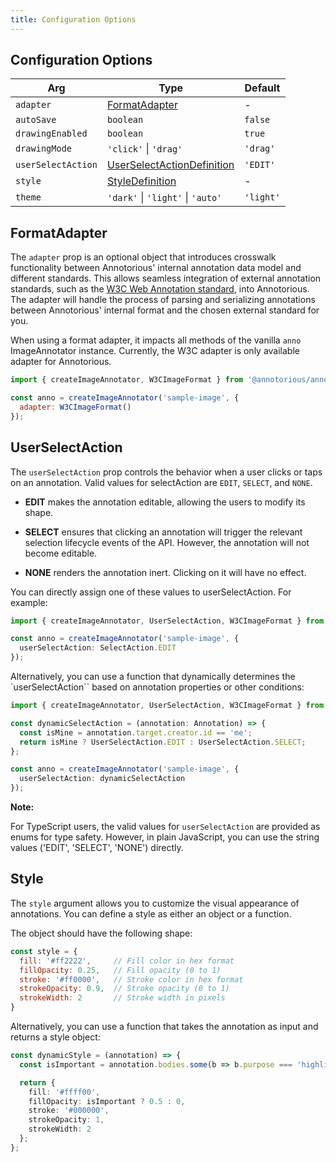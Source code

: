 ```yaml
---
title: Configuration Options
---
```

## Configuration Options

| Arg                | Type                                            | Default       |
|--------------------|-------------------------------------------------|---------------|
| `adapter`          | [FormatAdapter](#formatadapter)                 | -             |
| `autoSave`         | `boolean`                                       | `false`       |
| `drawingEnabled`   | `boolean`                                       | `true`        |
| `drawingMode`      | `'click'` \| `'drag'`                           | `'drag'`      |
| `userSelectAction` | [UserSelectActionDefinition](#userselectaction) | `'EDIT'`      |
| `style`            | [StyleDefinition](#style)                       | -             |
| `theme`            | `'dark'` \| `'light'` \| `'auto'`               | `'light'`     |


## FormatAdapter

The `adapter` prop is an optional object that introduces crosswalk functionality between Annotorious' internal annotation data model and different standards. This allows seamless integration of external annotation standards, such as the [W3C Web Annotation standard](https://www.w3.org/TR/annotation-model/), into Annotorious. The adapter will handle the process of parsing and serializing annotations between Annotorious' internal format and the chosen external standard for you. 

When using a format adapter, it impacts all methods of the vanilla `anno` ImageAnnotator instance. Currently, the W3C adapter is only available adapter for Annotorious.

```js
import { createImageAnnotator, W3CImageFormat } from '@annotorious/annotorious';

const anno = createImageAnnotator('sample-image', {
  adapter: W3CImageFormat()
});
```


## UserSelectAction

The `userSelectAction` prop controls the behavior when a user clicks or taps on an annotation. Valid values for selectAction are `EDIT`, `SELECT`, and `NONE`.

- __EDIT__ makes the annotation editable, allowing the users to modify its shape.

- __SELECT__ ensures that clicking an annotation will trigger the relevant selection lifecycle events of the API. However, the annotation will not become editable.

- __NONE__ renders the annotation inert. Clicking on it will have no effect.

You can directly assign one of these values to userSelectAction. For example:

```ts
import { createImageAnnotator, UserSelectAction, W3CImageFormat } from '@annotorious/annotorious';

const anno = createImageAnnotator('sample-image', {
  userSelectAction: SelectAction.EDIT
});
```

Alternatively, you can use a function that dynamically determines the `userSelectAction`` based on annotation properties or other conditions:

```ts
import { createImageAnnotator, UserSelectAction, W3CImageFormat } from '@annotorious/annotorious';

const dynamicSelectAction = (annotation: Annotation) => {
  const isMine = annotation.target.creator.id == 'me';
  return isMine ? UserSelectAction.EDIT : UserSelectAction.SELECT;
};

const anno = createImageAnnotator('sample-image', {
  userSelectAction: dynamicSelectAction
});
```

__Note:__

For TypeScript users, the valid values for `userSelectAction` are provided as enums for type safety. However, in plain JavaScript, you can use the string values ('EDIT', 'SELECT', 'NONE') directly.

## Style

The `style` argument allows you to customize the visual appearance of annotations. You can define a style as either an object or a function.

The object should have the following shape:

```js
const style = {
  fill: '#ff2222',     // Fill color in hex format
  fillOpacity: 0.25,   // Fill opacity (0 to 1)
  stroke: '#ff0000',   // Stroke color in hex format
  strokeOpacity: 0.9,  // Stroke opacity (0 to 1)
  strokeWidth: 2       // Stroke width in pixels
}
```

Alternatively, you can use a function that takes the annotation as input and returns a style object:

```ts
const dynamicStyle = (annotation) => {
  const isImportant = annotation.bodies.some(b => b.purpose === 'highlighting');

  return {
    fill: '#ffff00',
    fillOpacity: isImportant ? 0.5 : 0,
    stroke: '#000000',
    strokeOpacity: 1,
    strokeWidth: 2
  };
};
```
